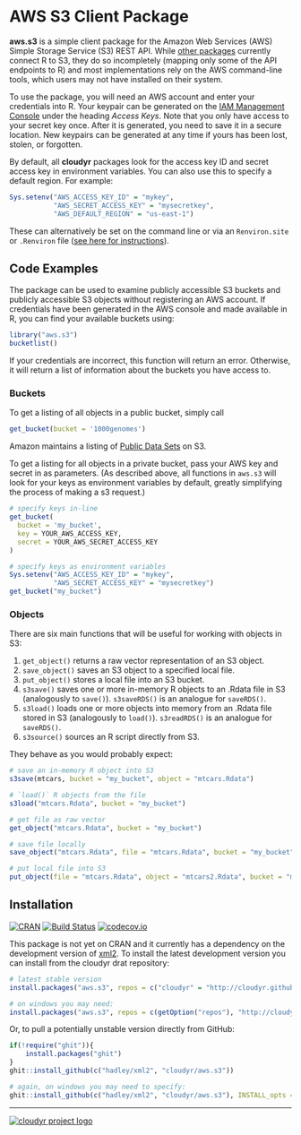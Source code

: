 # AWS S3 Client Package #

**aws.s3** is a simple client package for the Amazon Web Services (AWS) Simple Storage Service (S3) REST API. While [other packages](https://github.com/ropensci/webservices#amazon) currently connect R to S3, they do so incompletely (mapping only some of the API endpoints to R) and most implementations rely on the AWS command-line tools, which users may not have installed on their system.

To use the package, you will need an AWS account and enter your credentials into R. Your keypair can be generated on the [IAM Management Console](https://console.aws.amazon.com/iam/home?#security_credential) under the heading *Access Keys*. Note that you only have access to your secret key once. After it is generated, you need to save it in a secure location. New keypairs can be generated at any time if yours has been lost, stolen, or forgotten. 

By default, all **cloudyr** packages look for the access key ID and secret access key in environment variables. You can also use this to specify a default region. For example:

```R
Sys.setenv("AWS_ACCESS_KEY_ID" = "mykey",
           "AWS_SECRET_ACCESS_KEY" = "mysecretkey",
           "AWS_DEFAULT_REGION" = "us-east-1")
```

These can alternatively be set on the command line or via an `Renviron.site` or `.Renviron` file ([see here for instructions](http://cran.r-project.org/web/packages/httr/vignettes/api-packages.html)).


## Code Examples ##

The package can be used to examine publicly accessible S3 buckets and publicly accessible S3 objects without registering an AWS account. If credentials have been generated in the AWS console and made available in R, you can find your available buckets using:

```R
library("aws.s3")
bucketlist()
```

If your credentials are incorrect, this function will return an error. Otherwise, it will return a list of information about the buckets you have access to.

### Buckets ###

To get a listing of all objects in a public bucket, simply call

```R
get_bucket(bucket = '1000genomes')
```

Amazon maintains a listing of [Public Data Sets](https://aws.amazon.com/datasets) on S3.

To get a listing for all objects in a private bucket, pass your AWS key and secret in as parameters.  (As described above, all functions in `aws.s3` will look for your keys as environment variables by default, greatly simplifying the process of making a s3 request.)

```R
# specify keys in-line
get_bucket(
  bucket = 'my_bucket',
  key = YOUR_AWS_ACCESS_KEY,
  secret = YOUR_AWS_SECRET_ACCESS_KEY
)

# specify keys as environment variables
Sys.setenv("AWS_ACCESS_KEY_ID" = "mykey",
           "AWS_SECRET_ACCESS_KEY" = "mysecretkey")
get_bucket("my_bucket")
```

### Objects ###

There are six main functions that will be useful for working with objects in S3:

 1. `get_object()` returns a raw vector representation of an S3 object.
 2. `save_object()` saves an S3 object to a specified local file.
 3. `put_object()` stores a local file into an S3 bucket.
 4. `s3save()` saves one or more in-memory R objects to an .Rdata file in S3 (analogously to `save()`). `s3saveRDS()` is an analogue for `saveRDS()`.
 5. `s3load()` loads one or more objects into memory from an .Rdata file stored in S3 (analogously to `load()`). `s3readRDS()` is an analogue for `saveRDS()`.
 6. `s3source()` sources an R script directly from S3.

They behave as you would probably expect:

```R
# save an in-memory R object into S3
s3save(mtcars, bucket = "my_bucket", object = "mtcars.Rdata")

# `load()` R objects from the file
s3load("mtcars.Rdata", bucket = "my_bucket")

# get file as raw vector
get_object("mtcars.Rdata", bucket = "my_bucket")

# save file locally
save_object("mtcars.Rdata", file = "mtcars.Rdata", bucket = "my_bucket")

# put local file into S3
put_object(file = "mtcars.Rdata", object = "mtcars2.Rdata", bucket = "my_bucket")
```


## Installation ##

[![CRAN](http://www.r-pkg.org/badges/version/aws.s3)](http://cran.r-project.org/package=aws.s3)
[![Build Status](https://travis-ci.org/cloudyr/aws.s3.png?branch=master)](https://travis-ci.org/cloudyr/aws.s3)
[![codecov.io](http://codecov.io/github/cloudyr/aws.s3/coverage.svg?branch=master)](http://codecov.io/github/cloudyr/aws.s3?branch=master)

This package is not yet on CRAN and it currently has a dependency on the development version of [xml2](https://github.com/hadley/xml2). To install the latest development version you can install from the cloudyr drat repository:

```R
# latest stable version
install.packages("aws.s3", repos = c("cloudyr" = "http://cloudyr.github.io/drat"))

# on windows you may need:
install.packages("aws.s3", repos = c(getOption("repos"), "http://cloudyr.github.io/drat"), INSTALL_opts = "--no-multiarch")
```

Or, to pull a potentially unstable version directly from GitHub:

```R
if(!require("ghit")){
    install.packages("ghit")
}
ghit::install_github(c("hadley/xml2", "cloudyr/aws.s3"))

# again, on windows you may need to specify:
ghit::install_github(c("hadley/xml2", "cloudyr/aws.s3"), INSTALL_opts = "--no-multiarch")
```


---
[![cloudyr project logo](http://i.imgur.com/JHS98Y7.png)](https://github.com/cloudyr)
